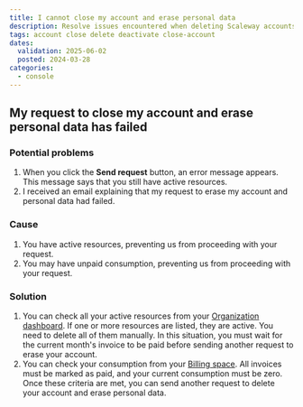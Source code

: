 ```yaml
---
title: I cannot close my account and erase personal data
description: Resolve issues encountered when deleting Scaleway accounts.
tags: account close delete deactivate close-account
dates:
  validation: 2025-06-02
  posted: 2024-03-28
categories:
  - console
---
```


## My request to close my account and erase personal data has failed

### Potential problems
1. When you click the **Send request** button, an error message appears. This message says that you still have active resources.
2. I received an email explaining that my request to erase my account and personal data had failed.

### Cause
1. You have active resources, preventing us from proceeding with your request.
2. You may have unpaid consumption, preventing us from proceeding with your request.

### Solution
1. You can check all your active resources from your [Organization dashboard](https://console.scaleway.com/organization). If one or more resources are listed, they are active. You need to delete all of them manually. In this situation, you must wait for the current month's invoice to be paid before sending another request to erase your account.
2. You can check your consumption from your [Billing space](https://console.scaleway.com/billing). All invoices must be marked as paid, and your current consumption must be zero. Once these criteria are met, you can send another request to delete your account and erase personal data.
